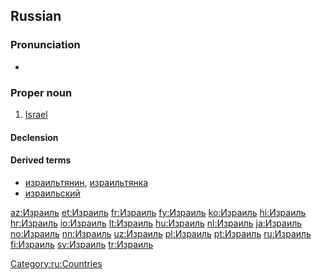 ==Russian==
{{wikipedia|lang=ru}}

===Pronunciation===
* {{audio|Ru-Израиль.ogg|Audio|lang=ru}}

===Proper noun===
{{ru-proper noun|Изра́иль|m-in}}

# [[Israel]]

====Declension====
{{ru-noun-table|1|Изра́ил|ь-m|n=s}}
{{ru-noun-old|1|Изра́ил|ь-m|n=s}}

====Derived terms====
* [[израильтянин]], [[израильтянка]]
* [[израильский]]

[[Category:ru:Countries]]

[[az:Израиль]]
[[et:Израиль]]
[[fr:Израиль]]
[[fy:Израиль]]
[[ko:Израиль]]
[[hi:Израиль]]
[[hr:Израиль]]
[[io:Израиль]]
[[lt:Израиль]]
[[hu:Израиль]]
[[nl:Израиль]]
[[ja:Израиль]]
[[no:Израиль]]
[[nn:Израиль]]
[[uz:Израиль]]
[[pl:Израиль]]
[[pt:Израиль]]
[[ru:Израиль]]
[[fi:Израиль]]
[[sv:Израиль]]
[[tr:Израиль]]